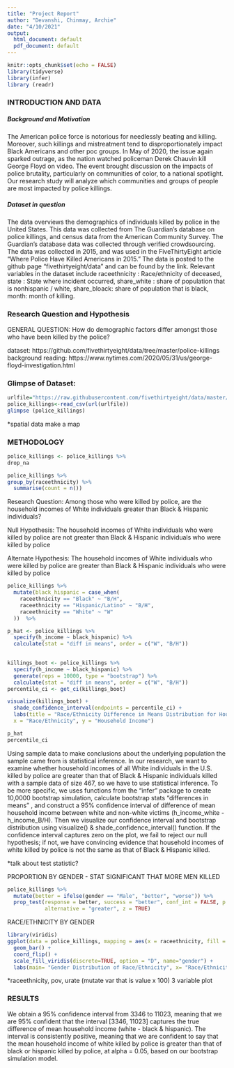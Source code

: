 ```yaml
---
title: "Project Report"
author: "Devanshi, Chinmay, Archie"
date: "4/10/2021"
output:
  html_document: default
  pdf_document: default
---
```


```r
knitr::opts_chunk$set(echo = FALSE)
library(tidyverse)
library(infer)
library (readr)
```
### INTRODUCTION AND DATA
##### Background and Motivation
The American police force is notorious for needlessly beating and killing. Moreover, such killings and mistreatment tend to disproportionately impact Black Americans and other poc groups. In May of 2020, the issue again sparked outrage, as the nation watched policeman Derek Chauvin kill George Floyd on video. The event brought discussion on the impacts of police brutality, particularly on communities of color, to a national spotlight. Our research study will analyze which communities and groups of people are most impacted by police killings. 

##### Dataset in question
The data overviews the demographics of individuals killed by police in the United States. This data was collected from The Guardian’s database on police killings, and census data from the American Community Survey. The Guardian’s database data was collected through verified crowdsourcing. The data was collected in 2015, and was used in the FiveThirtyEight article “Where Police Have Killed Americans in 2015.” The data is posted to the github page “fivethirtyeight/data” and can be found by the link. Relevant variables in the dataset include raceethnicity : Race/ethnicity of deceased, state : State where incident occurred, share_white : share of population that is nonhispanic / white, share_bloack: share of population that is black, month: month of killing.

### Research Question and Hypothesis

GENERAL QUESTION: How do demographic factors differ amongst those who have been killed by the police?

dataset: https://github.com/fivethirtyeight/data/tree/master/police-killings 
background reading: https://www.nytimes.com/2020/05/31/us/george-floyd-investigation.html 

### Glimpse of Dataset:

```r
urlfile="https://raw.githubusercontent.com/fivethirtyeight/data/master/police-killings/police_killings.csv"
police_killings<-read_csv(url(urlfile))
glimpse (police_killings)
```
*spatial data make a map

### METHODOLOGY
```r
police_killings <- police_killings %>%
drop_na

police_killings %>%
group_by(raceethnicity) %>%
  summarise(count = n())

```


Research Question: Among those who were killed by police, are the household incomes of White individuals greater than Black & Hispanic individuals?

Null Hypothesis: The household incomes of White individuals who were killed by police are not greater than Black & Hispanic individuals who were killed by police

Alternate Hypothesis: The household incomes of White individuals who were killed by police are greater than Black & Hispanic individuals who were killed by police
```r
police_killings %>%
  mutate(black_hispanic = case_when(
    raceethnicity == "Black" ~ "B/H",
    raceethnicity == "Hispanic/Latino" ~ "B/H",
    raceethnicity == "White" ~ "W"
  ))  %>%

p_hat <- police_killings %>%
  specify(h_income ~ black_hispanic) %>%
  calculate(stat = "diff in means", order = c("W", "B/H")) 
  

killings_boot <- police_killings %>%
  specify(h_income ~ black_hispanic) %>%
  generate(reps = 10000, type = "bootstrap") %>%
  calculate(stat = "diff in means", order = c("W", "B/H")) 
percentile_ci <- get_ci(killings_boot)

visualize(killings_boot) +
  shade_confidence_interval(endpoints = percentile_ci) + 
  labs(title = "Race/Ethnicity Difference in Means Distribution for Household Income", 
  x = "Race/Ethnicity", y = "Household Income")

p_hat
percentile_ci
```
Using sample data to make conclusions about the underlying population the sample came from is statistical inference. In our research, we want to examine whether household incomes of all White individuals in the U.S. killed by police are greater than that of Black & Hispanic individuals killed with a sample data of size 467, so we have to use statistical inference. To be more specific, we uses functions from the "infer" package to create 10,0000 bootstrap simulation, calculate bootstrap stats "differences in means" , and construct a 95% confidence interval of difference of mean household income between white and non-white victims (h_income_white - h_income_B/H). Then we visualize our confidence interval and bootstrap distribution using visualize() & shade_confidence_interval() function. If the confidence interval captures zero on the plot, we fail to reject our null hypothesis; if not, we have convincing evidence that household incomes of white killed by police is not the same as that of Black & Hispanic killed.

*talk about test statistic?

PROPORTION BY GENDER - STAT SIGNIFICANT THAT MORE MEN KILLED
```r
police_killings %>% 
  mutate(better = ifelse(gender == "Male", "better", "worse")) %>% 
  prop_test(response = better, success = "better", conf_int = FALSE, p = 0.5,
            alternative = "greater", z = TRUE)
```

RACE/ETHNICITY BY GENDER
```r
library(viridis)
ggplot(data = police_killings, mapping = aes(x = raceethnicity, fill = gender)) + 
  geom_bar() +
  coord_flip() + 
  scale_fill_viridis(discrete=TRUE, option = "D", name="gender") +
  labs(main= "Gender Distribution of Race/Ethnicity", x= "Race/Ethnicity", y="Count")
```


*raceethnicity, pov, urate (mutate var that is value x 100) 3 variable plot


### RESULTS
We obtain a 95% confidence interval from 3346	to 11023, meaning that we are 95% confident that the interval [3346, 11023] captures the true difference of mean household income (white - black & hispanic). The interval is consistently positive, meaning that we are confident to say that the mean household income of white killed by police is greater than that of black or hispanic killed by police, at alpha = 0.05, based on our bootstrap simulation model.

